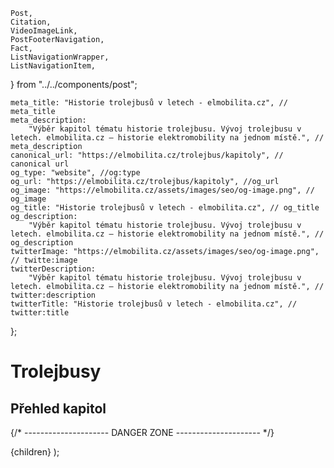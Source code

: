 	Post,
	Citation,
	VideoImageLink,
	PostFooterNavigation,
	Fact,
	ListNavigationWrapper,
	ListNavigationItem,
} from "../../components/post";


	meta_title: "Historie trolejbusů v letech - elmobilita.cz", // meta_title
	meta_description:
		"Výběr kapitol tématu historie trolejbusu. Vývoj trolejbusu v letech. elmobilita.cz – historie elektromobility na jednom místě.", // meta_description
	canonical_url: "https://elmobilita.cz/trolejbus/kapitoly", // canonical url
	og_type: "website", //og:type
	og_url: "https://elmobilita.cz/trolejbus/kapitoly", //og_url
	og_image: "https://elmobilita.cz/assets/images/seo/og-image.png", // og_image
	og_title: "Historie trolejbusů v letech - elmobilita.cz", // og_title
	og_description:
		"Výběr kapitol tématu historie trolejbusu. Vývoj trolejbusu v letech. elmobilita.cz – historie elektromobility na jednom místě.", // og_description
	twitterImage: "https://elmobilita.cz/assets/images/seo/og-image.png", // twitte:image
	twitterDescription:
		"Výběr kapitol tématu historie trolejbusu. Vývoj trolejbusu v letech. elmobilita.cz – historie elektromobility na jednom místě.", // twitter:description
	twitterTitle: "Historie trolejbusů v letech - elmobilita.cz", // twitter:title
};

# Trolejbusy

## Přehled kapitol

<ListNavigationWrapper>
	<ListNavigationItem
		href="/trolejbus/historicky-vyvoj-trolejbusove-dopravy"
		text="Historický vývoj trolejbusů"
	/>
	<ListNavigationItem
		href="/trolejbus/trolejbusy-ve-svete-historie"
		text="Trolejbusy ve světě – zajímavosti z historie"
	/>
	<ListNavigationItem
		href="/trolejbus/trolejbusy-ve-svete-soucasnost"
		text="Trolejbusy ve světě – současnost"
	/>
	<ListNavigationItem href="/trolejbus/zdroje" text="Zdroje" />
</ListNavigationWrapper>

<PostFooterNavigation
	hrefPrevious="/"
	hrefNext="/trolejbus/historicky-vyvoj-trolejbusove-dopravy"
	next="Následující"
	previous="Předchozí"
	previousEnabled="false"
	nextEnabled="true"
/>
{/* --------------------- DANGER ZONE --------------------- */}

<DefaultLayout metaData={metaData}>
	<MDXProvider
		components={{
			h2: H2,
			h3: H3,
			h4: H4,
			h6: H5,
			h5: H6,
		}}
	>
		<Post>{children}</Post>
	</MDXProvider>
</DefaultLayout>
);
